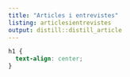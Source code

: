 ```yaml
---
title: "Articles i entrevistes"
listing: articlesientrevistes
output: distill::distill_article
---
```


```css
h1 {
  text-align: center;
}
```


